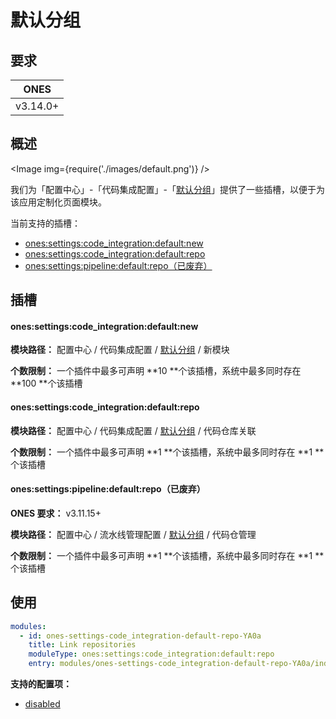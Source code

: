# 默认分组

## 要求

|   ONES   |
| :------: |
| v3.14.0+ |

## 概述

<Image img={require('./images/default.png')} />

我们为「配置中心」-「代码集成配置」-「[默认分组](../../index.mdx#slot-hierarchy)」提供了一些插槽，以便于为该应用定制化页面模块。

当前支持的插槽：

- [ones:settings:code_integration:default:new](#onessettingscode_integrationdefaultnew)
- [ones:settings:code_integration:default:repo](#onessettingscode_integrationdefaultrepo)
- [ones:settings:pipeline:default:repo（已废弃）](#onessettingspipelinedefaultrepo已废弃)

## 插槽

#### ones:settings:code_integration:default:new

**模块路径：** 配置中心 / 代码集成配置 / [默认分组](../../index.mdx#slot-hierarchy) / 新模块

**个数限制：** 一个插件中最多可声明 **10 **个该插槽，系统中最多同时存在 **100 **个该插槽

#### ones:settings:code_integration:default:repo

**模块路径：** 配置中心 / 代码集成配置 / [默认分组](../../index.mdx#slot-hierarchy) / 代码仓库关联

**个数限制：** 一个插件中最多可声明 **1 **个该插槽，系统中最多同时存在 **1 **个该插槽

#### ones:settings:pipeline:default:repo（已废弃）

**ONES 要求：** v3.11.15+

**模块路径：** 配置中心 / 流水线管理配置 / [默认分组](../../index.mdx#slot-hierarchy) / 代码仓管理

**个数限制：** 一个插件中最多可声明 **1 **个该插槽，系统中最多同时存在 **1 **个该插槽

## 使用

```yaml
modules:
  - id: ones-settings-code_integration-default-repo-YA0a
    title: Link repositories
    moduleType: ones:settings:code_integration:default:repo
    entry: modules/ones-settings-code_integration-default-repo-YA0a/index.html
```

**支持的配置项：**

- [disabled](../../../../../../reference/config/plugin.yaml#disabled)
